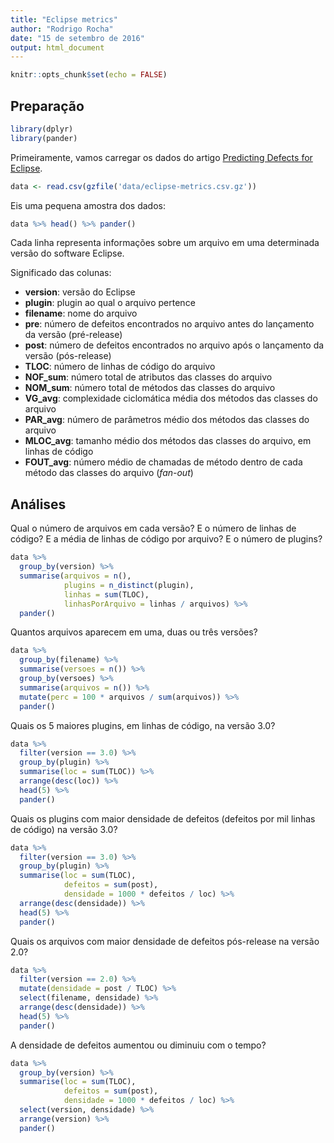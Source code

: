 ```yaml
---
title: "Eclipse metrics"
author: "Rodrigo Rocha"
date: "15 de setembro de 2016"
output: html_document
---
```


```r
knitr::opts_chunk$set(echo = FALSE)
```


## Preparação

```r
library(dplyr)
library(pander)
```

Primeiramente, vamos carregar os dados do artigo [Predicting Defects for Eclipse](https://www.st.cs.uni-saarland.de/publications/files/zimmermann-promise-2007.pdf).

```r
data <- read.csv(gzfile('data/eclipse-metrics.csv.gz'))
```

Eis uma pequena amostra dos dados:

```r
data %>% head() %>% pander()
```

Cada linha representa informações sobre um arquivo em uma determinada versão do software Eclipse.

Significado das colunas:

- **version**: versão do Eclipse
- **plugin**: plugin ao qual o arquivo pertence
- **filename**: nome do arquivo
- **pre**: número de defeitos encontrados no arquivo antes do lançamento da versão (pré-release)
- **post**: número de defeitos encontrados no arquivo após o lançamento da versão (pós-release)
- **TLOC**: número de linhas de código do arquivo
- **NOF\_sum**: número total de atributos das classes do arquivo
- **NOM\_sum**: número total de métodos das classes do arquivo
- **VG\_avg**: complexidade ciclomática média dos métodos das classes do arquivo
- **PAR\_avg**: número de parâmetros médio dos métodos das classes do arquivo
- **MLOC\_avg**: tamanho médio dos métodos das classes do arquivo, em linhas de código
- **FOUT\_avg**: número médio de chamadas de método dentro de cada método das classes do arquivo (*fan-out*)

## Análises

Qual o número de arquivos em cada versão? E o número de linhas de código? E a média de linhas de código por arquivo? E o número de plugins?

```r
data %>%
  group_by(version) %>%
  summarise(arquivos = n(),
            plugins = n_distinct(plugin),
            linhas = sum(TLOC),
            linhasPorArquivo = linhas / arquivos) %>%
  pander()
```

Quantos arquivos aparecem em uma, duas ou três versões?

```r
data %>%
  group_by(filename) %>%
  summarise(versoes = n()) %>%
  group_by(versoes) %>%
  summarise(arquivos = n()) %>%
  mutate(perc = 100 * arquivos / sum(arquivos)) %>%
  pander()
```

Quais os 5 maiores plugins, em linhas de código, na versão 3.0?

```r
data %>%
  filter(version == 3.0) %>%
  group_by(plugin) %>%
  summarise(loc = sum(TLOC)) %>%
  arrange(desc(loc)) %>%
  head(5) %>%
  pander()
```

Quais os plugins com maior densidade de defeitos (defeitos por mil linhas de código) na versão 3.0?

```r
data %>%
  filter(version == 3.0) %>%
  group_by(plugin) %>%
  summarise(loc = sum(TLOC),
            defeitos = sum(post),
            densidade = 1000 * defeitos / loc) %>%
  arrange(desc(densidade)) %>%
  head(5) %>%
  pander()
```

Quais os arquivos com maior densidade de defeitos pós-release na versão 2.0?

```r
data %>%
  filter(version == 2.0) %>%
  mutate(densidade = post / TLOC) %>%
  select(filename, densidade) %>%
  arrange(desc(densidade)) %>%
  head(5) %>%
  pander()
```

A densidade de defeitos aumentou ou diminuiu com o tempo?

```r
data %>%
  group_by(version) %>%
  summarise(loc = sum(TLOC),
            defeitos = sum(post),
            densidade = 1000 * defeitos / loc) %>%
  select(version, densidade) %>%
  arrange(version) %>%
  pander()
```


